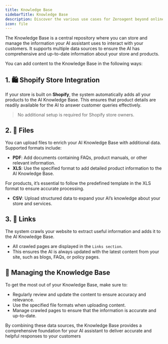 ```yaml
---
title: Knowledge Base
sidebarTitle: Knowledge Base
description: Discover the various use cases for Zeroagent beyond online store agent
icon: file
--- 
```


The Knowledge Base is a central repository where you can store and manage the information your AI assistant uses to interact with your customers. It supports multiple data sources to ensure the AI has comprehensive and up-to-date information about your store and products.

You can add content to the Knowledge Base in the following ways:

## 1. 🛍️ Shopify Store Integration

If your store is built on **Shopify**, the system automatically adds all your products to the AI Knowledge Base. This ensures that product details are readily available for the AI to answer customer queries effectively.

> No additional setup is required for Shopify store owners.

## 2. 📄 Files

You can upload files to enrich your AI Knowledge Base with additional data. Supported formats include:

- **PDF**: Add documents containing FAQs, product manuals, or other relevant information.
- **XLS**: Use the specified format to add detailed product information to the AI Knowledge Base.
<Note>
For products, it’s essential to follow the predefined template in the XLS format to ensure accurate processing.
</Note>

- **CSV**: Upload structured data to expand your AI’s knowledge about your store and services.


## 3. 🔗 Links
The system crawls your website to extract useful information and adds it to the AI Knowledge Base.

- All crawled pages are displayed in the `Links section`.
- This ensures the AI is always updated with the latest content from your site, such as blogs, FAQs, or policy pages.

## 🧠 Managing the Knowledge Base
To get the most out of your Knowledge Base, make sure to:
- Regularly review and update the content to ensure accuracy and relevance.
- Use the specified file formats when uploading content.
- Manage crawled pages to ensure that the information is accurate and up-to-date.

By combining these data sources, the Knowledge Base provides a comprehensive foundation for your AI assistant to deliver accurate and helpful responses to your customers